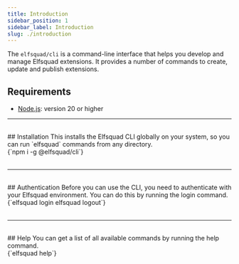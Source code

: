 ```yaml
---
title: Introduction
sidebar_position: 1
sidebar_label: Introduction
slug: ./introduction
---
```



The `elfsquad/cli` is a command-line interface that helps you develop and
manage Elfsquad extensions. It provides a number of commands to create, 
update and publish extensions.

## Requirements
- [Node.js](https://nodejs.org/en/): version 20 or higher

<hr />
<br />

<div class="flex gap-16">
  <div style={{ width: '50%' }}>
    ## Installation
    This installs the Elfsquad CLI globally on your system, so you can run 
    `elfsquad` commands from any directory.
  </div>

  <div class="flex-1">
    <CodeBlock language="bash" title="bash">
      {`npm i -g @elfsquad/cli`}
    </CodeBlock>

  </div>
</div>

<br />
<hr />
<br />

<div class="flex gap-16">
  <div style={{ width: '50%' }}>
    ## Authentication
    Before you can use the CLI, you need to authenticate with your Elfsquad
    environment. You can do this by running the login command.
  </div>

  <div class="flex-1">
    <CodeBlock language="bash" title="bash">
      {`elfsquad login
elfsquad logout`}
    </CodeBlock>
  </div>
</div>

<br />
<hr />
<br />

<div class="flex gap-16">
  <div style={{ width: '50%' }}>
    ## Help
    You can get a list of all available commands by running the help command.
  </div>

  <div class="flex-1">
    <CodeBlock language="bash" title="bash">
      {`elfsquad help`}
    </CodeBlock>
  </div>
</div>

